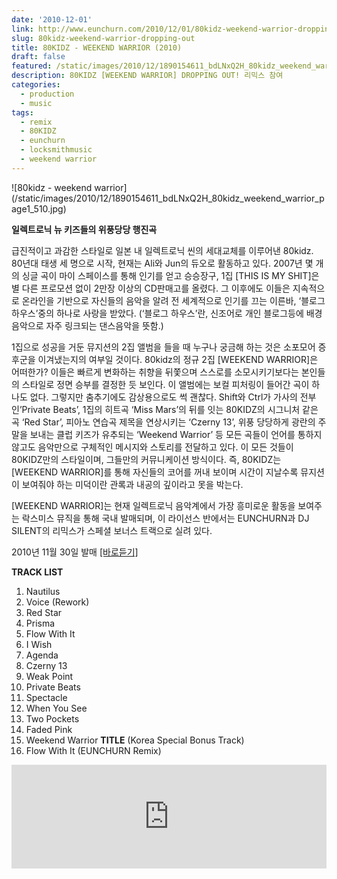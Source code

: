 ```yaml
---
date: '2010-12-01'
link: http://www.eunchurn.com/2010/12/01/80kidz-weekend-warrior-dropping-out/
slug: 80kidz-weekend-warrior-dropping-out
title: 80KIDZ - WEEKEND WARRIOR (2010)
draft: false
featured: /static/images/2010/12/1890154611_bdLNxQ2H_80kidz_weekend_warrior_page1_510.jpg
description: 80KIDZ [WEEKEND WARRIOR] DROPPING OUT! 리믹스 참여
categories:
  - production
  - music
tags:
  - remix
  - 80KIDZ
  - eunchurn
  - locksmithmusic
  - weekend warrior
---
```


<div className="container flex justify-center">
  ![80kidz - weekend
  warrior](/static/images/2010/12/1890154611_bdLNxQ2H_80kidz_weekend_warrior_page1_510.jpg)
</div>

**일렉트로닉 뉴 키즈들의 위풍당당 행진곡**

급진적이고 과감한 스타일로 일본 내 일렉트로닉 씬의 세대교체를 이루어낸 80kidz. 80년대 태생 세 명으로 시작, 현재는 Ali와 Jun의 듀오로 활동하고 있다. 2007년 몇 개의 싱글 곡이 마이 스페이스를 통해 인기를 얻고 승승장구, 1집 [THIS IS MY SHIT]은 별 다른 프로모션 없이 2만장 이상의 CD판매고를 올렸다. 그 이후에도 이들은 지속적으로 온라인을 기반으로 자신들의 음악을 알려 전 세계적으로 인기를 끄는 이른바, ‘블로그 하우스’중의 하나로 사랑을 받았다. (‘블로그 하우스’란, 신조어로 개인 블로그등에 배경음악으로 자주 링크되는 댄스음악을 뜻함.)

1집으로 성공을 거둔 뮤지션의 2집 앨범을 들을 때 누구나 궁금해 하는 것은 소포모어 증후군을 이겨냈는지의 여부일 것이다. 80kidz의 정규 2집 [WEEKEND WARRIOR]은 어떠한가? 이들은 빠르게 변화하는 취향을 뒤쫓으며 스스로를 소모시키기보다는 본인들의 스타일로 정면 승부를 결정한 듯 보인다. 이 앨범에는 보컬 피처링이 들어간 곡이 하나도 없다. 그렇지만 춤추기에도 감상용으로도 썩 괜찮다. Shift와 Ctrl가 가사의 전부인’Private Beats’, 1집의 히트곡 ‘Miss Mars’의 뒤를 잇는 80KIDZ의 시그니처 같은 곡 ‘Red Star’, 피아노 연습곡 제목을 연상시키는 ‘Czerny 13’, 위풍 당당하게 광란의 주말을 보내는 클럽 키즈가 유추되는 ‘Weekend Warrior’ 등 모든 곡들이 언어를 통하지 않고도 음악만으로 구체적인 메시지와 스토리를 전달하고 있다. 이 모든 것들이 80KIDZ만의 스타일이며, 그들만의 커뮤니케이션 방식이다. 즉, 80KIDZ는 [WEEKEND WARRIOR]를 통해 자신들의 코어를 꺼내 보이며 시간이 지날수록 뮤지션이 보여줘야 하는 미덕이란 관록과 내공의 깊이라고 못을 박는다.

[WEEKEND WARRIOR]는 현재 일렉트로닉 음악계에서 가장 흥미로운 활동을 보여주는 락스미스 뮤직을 통해 국내 발매되며, 이 라이선스 반에서는 EUNCHURN과 DJ SILENT의 리믹스가 스페셜 보너스 트랙으로 실려 있다.

2010년 11월 30일 발매 [[바로듣기]](http://music.mnet.com/ArtistAlbum/AlbumInfo.asp?AlbumID=206683)

**TRACK LIST**

1.  Nautilus
2.  Voice (Rework)
3.  Red Star
4.  Prisma
5.  Flow With It
6.  I Wish
7.  Agenda
8.  Czerny 13
9.  Weak Point
10. Private Beats
11. Spectacle
12. When You See
13. Two Pockets
14. Faded Pink
15. Weekend Warrior **TITLE** (Korea Special Bonus Track)
16. Flow With It (EUNCHURN Remix)

<iframe
  width="100%"
  height="166"
  scrolling="no"
  frameBorder="no"
  allow="autoplay"
  src="https://w.soundcloud.com/player/?url=https%3A//api.soundcloud.com/tracks/7567669&color=%23ff5500&auto_play=false&hide_related=false&show_comments=true&show_user=true&show_reposts=false&show_teaser=true"
></iframe>
